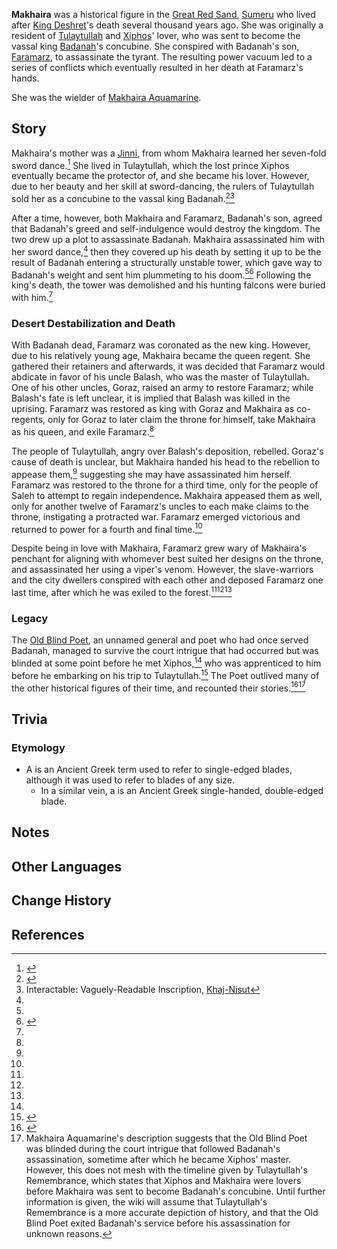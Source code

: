 {{Character Infobox
|type             = Mentioned
|image            = NPC Makhaira.png
|realname         = <!-- Optional, if different from in-game name -->
|deceased         = Assassinated by [[Faramarz]]
|region           = Sumeru
|affiliation      = Tulaytullah
|title            = Queen-Regent
|ancestry         = Jinn
}}
'''Makhaira''' was a historical figure in the [[Great Red Sand]], [[Sumeru]] who lived after [[King Deshret]]'s death several thousand years ago. She was originally a resident of [[Tulaytullah]] and [[Xiphos]]' lover, who was sent to become the vassal king [[Badanah]]'s concubine. She conspired with Badanah's son, [[Faramarz]], to assassinate the tyrant. The resulting power vacuum led to a series of conflicts which eventually resulted in her death at Faramarz's hands.

She was the wielder of [[Makhaira Aquamarine]].

==Story==
Makhaira's mother was a [[Jinni]], from whom Makhaira learned her seven-fold sword dance.<ref name="Makhqua">{{Ref/Weapon|Makhaira Aquamarine}}</ref> She lived in Tulaytullah, which the lost prince Xiphos eventually became the protector of, and she became his lover. However, due to her beauty and her skill at sword-dancing, the rulers of Tulaytullah sold her as a concubine to the vassal king Badanah.<ref name="Remembrance">{{Ref/Weapon|Tulaytullah's Remembrance}}</ref><ref name="VRI Khaj">Interactable: Vaguely-Readable Inscription, [[Primal Obelisk#Khaj-Nisut|Khaj-Nisut]]</ref>

After a time, however, both Makhaira and Faramarz, Badanah's son, agreed that Badanah's greed and self-indulgence would destroy the kingdom. The two drew up a plot to assassinate Badanah. Makhaira assassinated him with her sword dance,<ref name="Remembrance" /> then they covered up his death by setting it up to be the result of Badanah entering a structurally unstable tower, which gave way to Badanah's weight and sent him plummeting to his doom.<ref name="Makhqua" /><ref name="Lamp">{{Ref/Arti|Lamp of the Lost}}</ref> Following the king's death, the tower was demolished and his hunting falcons were buried with him.<ref name="VRI Khaj" />

===Desert Destabilization and Death===
With Badanah dead, Faramarz was coronated as the new king. However, due to his relatively young age, Makhaira became the queen regent. She gathered their retainers and afterwards, it was decided that Faramarz would abdicate in favor of his uncle Balash, who was the master of Tulaytullah. One of his other uncles, Goraz, raised an army to restore Faramarz; while Balash's fate is left unclear, it is implied that Balash was killed in the uprising. Faramarz was restored as king with Goraz and Makhaira as co-regents, only for Goraz to later claim the throne for himself, take Makhaira as his queen, and exile Faramarz.<ref name="VRI Khaj" />

The people of Tulaytullah, angry over Balash's deposition, rebelled. Goraz's cause of death is unclear, but Makhaira handed his head to the rebellion to appease them,<ref name="VRI Khaj" /> suggesting she may have assassinated him herself. Faramarz was restored to the throne for a third time, only for the people of Saleh to attempt to regain independence. Makhaira appeased them as well, only for another twelve of Faramarz's uncles to each make claims to the throne, instigating a protracted war. Faramarz emerged victorious and returned to power for a fourth and final time.<ref name="VRI Khaj" />

Despite being in love with Makhaira, Faramarz grew wary of Makhaira's penchant for aligning with whomever best suited her designs on the throne, and assassinated her using a viper's venom. However, the slave-warriors and the city dwellers conspired with each other and deposed Faramarz one last time, after which he was exiled to the forest.<ref name="Makhqua" /><ref name="VRI Khaj" /><ref name="Lamp" />

===Legacy===
The [[Old Blind Poet]], an unnamed general and poet who had once served Badanah, managed to survive the court intrigue that had occurred but was blinded at some point before he met Xiphos,<ref name="Makhqua" /> who was apprenticed to him before he embarking on his trip to Tulaytullah.<ref>{{Ref/Weapon|Key of Khaj-Nisut}}</ref> The Poet outlived many of the other historical figures of their time, and recounted their stories.<ref>{{Ref/ArtiSet|Desert Pavilion Chronicle}}</ref><ref group="Note">Makhaira Aquamarine's description suggests that the Old Blind Poet was blinded during the court intrigue that followed Badanah's assassination, sometime after which he became Xiphos' master. However, this does not mesh with the timeline given by Tulaytullah's Remembrance, which states that Xiphos and Makhaira were lovers before Makhaira was sent to become Badanah's concubine. Until further information is given, the wiki will assume that Tulaytullah's Remembrance is a more accurate depiction of history, and that the Old Blind Poet exited Badanah's service before his assassination for unknown reasons.</ref>

==Trivia==
===Etymology===
*A {{lang|{{w|makhaira}}|grc=μάχαιρα|grc_rm=mákhaira}} is an Ancient Greek term used to refer to single-edged blades, although it was used to refer to blades of any size.
**In a similar vein, a {{lang|{{w|xiphos}}|grc=ξίφος|grc_rm=xíphos}} is an Ancient Greek single-handed, double-edged blade.

==Notes==
{{Reflist|note=1}}

==Other Languages==
{{Other Languages
|default_hidden=1
|en      = Makhaira
|zhs     = 玛海菈
|zhs_rm  = Mǎhǎilā
|zht     = 瑪海菈
|zht_rm  = Mǎhǎilā
|ja      = マカイラ
|ja_rm   = Makaira
|ko      = 마카이라
|ko_rm   = Makaira
|es      = Májaira
|fr      = Makhaira
|ru      = Махайра
|th      = Makhaira
|vi      = Makhaira
|de      = Makhaira
|id      = Makhaira
|pt      = Mahara
|tr      = Makhaira
|it      = Makhaira
}}

==Change History==
{{Change History|introduced=3.1}}

==References==
{{Reflist}}
